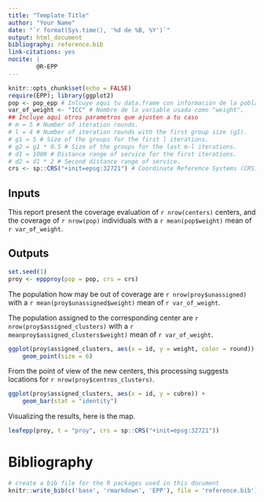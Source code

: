 ---
title: "Template Title"
author: "Your Name"
date: "`r format(Sys.time(), '%d de %B, %Y')`"
output: html_document
bibliography: reference.bib
link-citations: yes
nocite: |
        @R-EPP
---


```{r setup, include=FALSE}
knitr::opts_chunk$set(echo = FALSE)
require(EPP); library(ggplot2)
pop <- pop_epp # Inlcuye aqui tu data.frame con información de la población a cubrir.
var_of_weight <- "ICC" # Nombre de la variable usada como "weight".
## Incluye aquí otros parametros que ajusten a tu caso
# m = 5 # Number of iteration rounds.
# l = 4 # Number of iteration rounds with the first group size (g1).
# g1 = 5 # Size of the groups for the first l iterations.
# g2 = g1 * 0.5 # Size of the groups for the last m-l iterations.
# d1 = 1000 # Distance range of service for the first iterations.
# d2 = d1 * 2 # Second distance range of service.
crs <- sp::CRS("+init=epsg:32721") # Coordinate Reference Systems (CRS).
```


## Inputs

This report present the coverage evaluation of `r nrow(centers)` centers, and the coverage of `r nrow(pop)` individuals with a `r mean(pop$weight)` mean of `r var_of_weight`.

## Outputs

```{r}
set.seed(1)
proy <- eppproy(pop = pop, crs = crs)
```

The population how may be out of coverage are `r nrow(proy$unassigned)` with a `r mean(proy$unassigned$weight)` mean of `r var_of_weight`.

The population assigned to the corresponding center are `r nrow(proy$assigned_clusters)` with a `r meanproy$assigned_clusters$weight)` mean of `r var_of_weight`.

```{r}
ggplot(proy$assigned_clusters, aes(x = id, y = weight, color = round)) + 
    geom_point(size = 6)
```

From the point of view of the new centers, this processing suggests locations for `r nrow(proy$centros_clusters)`. 

```{r}
ggplot(proy$assigned_clusters, aes(x = id, y = cubre)) + 
    geom_bar(stat = "identity")
```

Visualizing the results, here is the map.

```{r}
leafepp(proy, t = "proy", crs = sp::CRS("+init=epsg:32721"))
```


# Bibliography

```{r bib, include=FALSE}
# create a bib file for the R packages used in this document
knitr::write_bib(c('base', 'rmarkdown', 'EPP'), file = 'reference.bib')
```
